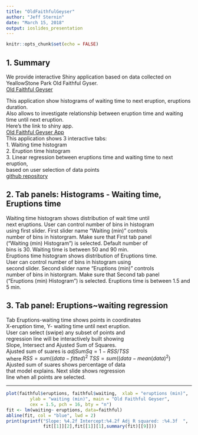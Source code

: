 ```yaml
---
title: "OldFaithfulGeyser"
author: "Jeff Sternin"
date: "March 15, 2018"
output: ioslides_presentation
---
```

```r
knitr::opts_chunk$set(echo = FALSE)
```

## 1. Summary

We provide interactive Shiny application based on data collected on YeallowStone Park Old Faithful Gyser.  
[Old Faithful Geyser](http://www.wildnatureimages.com/Old-Faithful-Geyser-Photos.htm)  

This application show histograms of waiting time to next eruption, eruptions duration.    
Also allows to investigate relationship between eruption time and waiting time until next eruption.    
Here's the link to shiny app.    
[Old Faithful Geyser App](https://devdataproducts.shinyapps.io/DevDataProducts/)  
This application shows 3 interactive tabs:  
1. Waiting time histogram  
2. Eruption time histogram   
3. Linear regression between eruptions time and waiting time to next eruption,  
based on user selection of data points  
[github repository](https://github.com/jsternin/OldFaithfulGeyser)

## 2. Tab panels: Histograms - Waiting time, Eruptions time   

Waiting time histogram shows distribution of wait time until   
next eruptions. User can control number of bins in histogram   
using first slider. First slider name "Waiting (min)" controls  
number of bins in historgram. Make sure that First tab panel   
("Waiting (min) Histogram") is selected. Default number of   
bins is 30. Waiting time is between 50 and 90 min.  
Eruptions time histogram shows distribution of Eruptions time.      
User can control number of bins in histogram using   
second slider. Second slider name "Eruptions (min)" controls  
number of bins in historgram. Make sure that Second tab panel  
("Eruptions (min) Histogram") is selected. 
Eruptions time is between 1.5 and 5 min.  

## 3. Tab panel: Eruptions~waiting regression

Tab Eruptions-waiting time shows points in coordinates   
X-eruption time, Y- waiting time until next eruption.  
User can select (swipe) any subset of points and   
regression line will be interactively built showing    
Slope, Intersect and Ajusted Sum of Squares.  
Ajusted sum of suares is $adjSumSq = 1-RSS/TSS$  
where $RSS = sum((data - fitted)^{2}$ 
$TSS = sum((data - mean(data)^{2})$   
Ajusted sum of suares shows percentage of data     
that model explains. Next slide shows regression  
line when all points are selected.

***

```r
plot(faithful$eruptions, faithful$waiting,  xlab = "eruptions (min)",
         ylab = "waiting (min)", main = "Old Faithful Geyser",
         cex = 1.5, pch = 16, bty = "n")
fit <- lm(waiting~ eruptions, data=faithful)
abline(fit, col = "blue", lwd = 2)
print(sprintf("Slope: %4.2f Intercept:%4.2f Adj R squared: :%4.3f  ",
              fit[[1]][2],fit[[1]][1],summary(fit)[[9]]))
```

